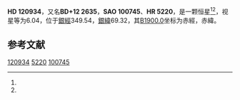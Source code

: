 {{Starbox begin
| name = HD 120934
}}
{{Starbox observe
| epoch = [[J2000.0|J2000.0]]
| constell = {{星座名待查}}<ref name=SIMBAD>{{cite web
 | url=http://simbad.u-strasbg.fr/simbad/sim-id?Ident=HR+5220
 | title=Pulsating variable Star
 | publisher=Centre de Données astronomiques de Strasbourg
 | work=SIMBAD
 | accessdate=2012-07-13
 | archive-date=2016-03-16
 | archive-url=https://web.archive.org/web/20160316111810/http://simbad.u-strasbg.fr/simbad/sim-id?Ident=HR+5220
 | dead-url=no
 }}</ref><ref name=DATA>{{cite web
 | url=http://vizier.u-strasbg.fr/viz-bin/VizieR-5?-out.add=.&-source=5050&-corr=PK=HR&-out.max=9999&HR=5220
 | title=VizieR Detailed Page
 | accessdate=2012-07-13
 | archive-date=2016-03-05
 | archive-url=https://web.archive.org/web/20160305031109/http://vizier.u-strasbg.fr/viz-bin/VizieR-5?-out.add=.&-source=5050&-corr=PK=HR&-out.max=9999&HR=5220
 | dead-url=no
 }}</ref>
| 星官 = 
| ra = {{RA|13|52|18.4}}<ref name=SIMBAD /><ref name=DATA />
| dec = {{DEC|+12|9|55}}<ref name=SIMBAD /><ref name=DATA />
| appmag_v = 6.04<ref name=SIMBAD /><ref name=DATA />
}}
{{Starbox character
| class = A1V<ref name=SIMBAD /><ref name=DATA />
| b-v = 0.04<ref name=SIMBAD /><ref name=DATA />
| u-b = 0.01<ref name=SIMBAD /><ref name=DATA />
| r-i = <ref name=SIMBAD /><ref name=DATA />
| variable = 
}}
{{Starbox astrometry
| radial_v = 0.01
| prop_mo_ra = -16
| parallax = 
| p_error = 
}}
{{Starbox catalog
| names =BD+12 2635，[[SAO星表|SAO]] 100745，[[HD星表|HD]] 120934，[[HR星表|HR]] 5220}}
{{Starbox reference |Simbad=HR+5220}}
{{Starbox end}}

'''HD 120934'''，又名'''BD+12 2635'''，'''SAO 100745'''、'''HR 5220'''，是一颗恒星<ref name=SIMBAD /><ref name=DATA />，视星等为6.04，位于[[銀道座標系|銀經]]349.54，[[銀道座標系|銀緯]]69.32，其[[B1900.0|B1900.0]]坐标为赤經{{RA|13|47|24.4}}，赤緯{{DEC|+12|69.32|34}}。

== 参考文献 ==
{{reflist}}

{{star-stub}}

[[Category:HD和HDE天體|120934]]
[[Category:HR天體|5220]]
[[Category:SAO天體|100745]]